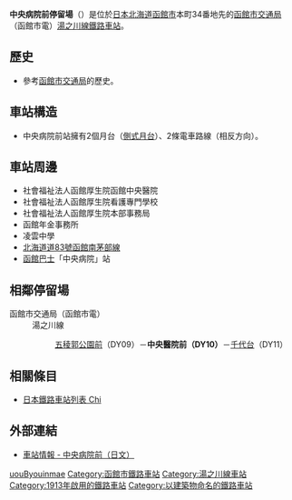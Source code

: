 {{日本車站資訊
|公司色 = #1C218C
|文字色 = 
|站名 = 中央醫院前停留場
|圖片 = Chuo-Byoin-Mae_Station.jpg
|pxl = 240px
|圖片說明 = 中央醫院前停留場（攝於2009年5月）
|日文原名 = 中央病院前
|平假名 = ちゅうおうびょういんまえ
|羅馬拼音 = Chūō-Byōin-Mae
|副站名 = 
|前一站 = DY09 [[五稜郭公園前停留場|五稜郭公園前]]
|前一站距離 = 0.3
|後一站距離 = 0.3
|後一站 = [[千代台停留場|千代台]] DY11
|電報略號 = 
|車站編號 = '''DY10'''
|停站路線數 = 
|所屬公司 = [[函館市交通局|函館市交通局]]
|所屬路線 = 湯之川線
|距離 = 3.8
|起點站 = [[湯之川停留場|湯之川]]
|所在地 = [[北海道|北海道]][[函館市|函館市]]本町
|車站構造 = 地面車站
|月台配置 = 2面2線
|啟用年月日 = 
|廢站年月日 = 
|乘客人數 = 
|上下車人次 = 
|統計年度 = 
|轉車 = 
|備註 = 
|全寬備註 = 
}}
'''中央病院前停留場'''（{{jpn|j=中央病院前停留場|hg=ちゅうおうびょういんまえていりゅうじょう|rm=Chūō-byōin-mae teiryūjō|f=y}}）是位於[[日本|日本]][[北海道|北海道]][[函館市|函館市]]本町34番地先的[[函館市交通局|函館市交通局]]（函館市電）[[湯之川線|湯之川線]][[鐵路車站|鐵路車站]]。

== 歷史 ==
* 參考[[函館市交通局|函館市交通局]]的歷史。

== 車站構造 ==
* 中央病院前站擁有2個月台（[[側式月台|側式月台]]）、2條電車路線（相反方向）。

== 車站周邊 ==
* 社會福祉法人函館厚生院函館中央醫院
* 社會福祉法人函館厚生院看護專門學校
* 社會福祉法人函館厚生院本部事務局
* 函館年金事務所
* 凌雲中學
* [[北海道道83號函館南茅部線|北海道道83號函館南茅部線]]
* [[函館巴士|函館巴士]]「中央病院」站

== 相鄰停留場 ==
;函館市交通局（函館市電）
:湯之川線
::[[五稜郭公園前停留場|五稜郭公園前]]（DY09）－'''中央醫院前（DY10）'''－[[千代台停留場|千代台]]（DY11）

==相關條目==
* [[日本鐵路車站列表_Chi|日本鐵路車站列表 Chi]]

== 外部連結 ==
* [https://web.archive.org/web/20110607140121/http://www.city.hakodate.hokkaido.jp/transport/rosen/tei/chubyou.htm 車站情報 - 中央病院前（日文）]

{{函館市電}}

{{DEFAULTSORT:Chuo-Byoin-Mae}}
[[Category:日本鐵路車站_Chu|uouByouinmae]]
[[Category:函館市鐵路車站|Category:函館市鐵路車站]]
[[Category:湯之川線車站|Category:湯之川線車站]]
[[Category:1913年啟用的鐵路車站|Category:1913年啟用的鐵路車站]]
[[Category:以建築物命名的鐵路車站|Category:以建築物命名的鐵路車站]]